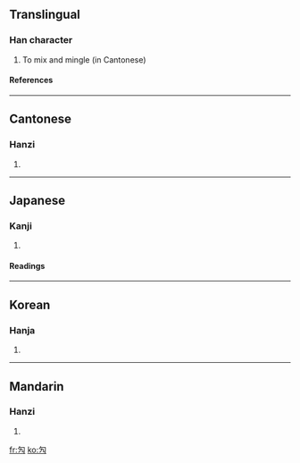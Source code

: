 ==Translingual==
===Han character===
{{Han char|rn=20|rad=勹|as=02|sn=4|four=2742<sub>0</sub>|canj=心大弓 (PKN), X心大弓 (XPKN)}}
# To mix and mingle (in Cantonese)
====References====
{{Han ref|kx=0150.210|dkj=02498|dj=0339.110|hdz=10256.020|uh=52FC|ud=21244|bh=C956|bd=51542}}
----
==Cantonese==
===Hanzi===
{{yue-hanzi|jyut=|y=gau1, kau1}}
# {{defn|Cantonese}}
----
==Japanese==
===Kanji===
{{ja-kanji|grade=|rs=勹02}}
# {{defn|Japanese}} 
====Readings====
{{ja-readings|on=[[きゅう]] (kyū), [[く]] (ku)|kun=[[あつめる]] (atsumeru), [[あつまる]] (atsumaru)}}
----
==Korean==
===Hanja===
{{ko-hanja|hangeul=구|rv=gu|mr=ku}}
# {{defn|Korean}}
----
==Mandarin==
===Hanzi===
{{cmn-hanzi|pin=[[jiū]] (jiu1)|wg=chiu<sup>1</sup>}}
# {{defn|Mandarin}}

[[fr:勼]]
[[ko:勼]]